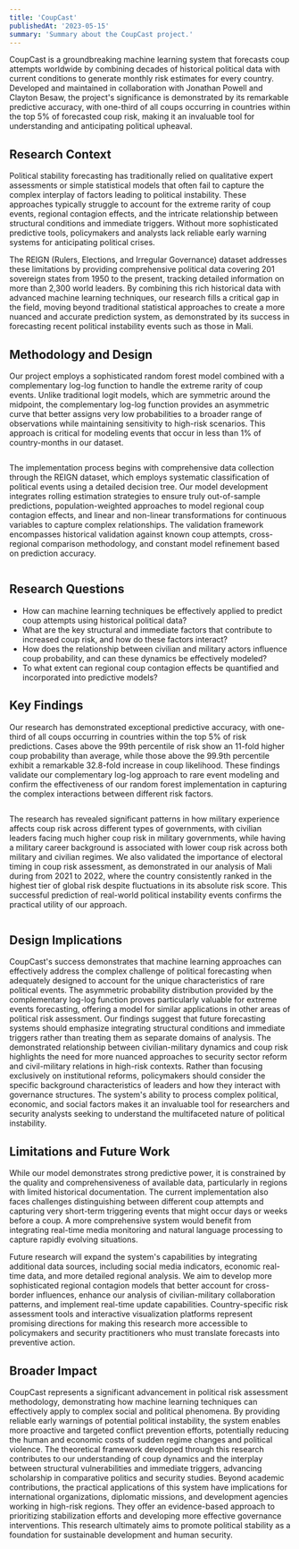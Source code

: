 ```yaml
---
title: 'CoupCast'
publishedAt: '2023-05-15'
summary: 'Summary about the CoupCast project.'
---
```


CoupCast is a groundbreaking machine learning system that forecasts coup attempts worldwide by combining decades of historical political data with current conditions to generate monthly risk estimates for every country. Developed and maintained in collaboration with Jonathan Powell and Clayton Besaw, the project's significance is demonstrated by its remarkable predictive accuracy, with one-third of all coups occurring in countries within the top 5% of forecasted coup risk, making it an invaluable tool for understanding and anticipating political upheaval.

## Research Context
Political stability forecasting has traditionally relied on qualitative expert assessments or simple statistical models that often fail to capture the complex interplay of factors leading to political instability. These approaches typically struggle to account for the extreme rarity of coup events, regional contagion effects, and the intricate relationship between structural conditions and immediate triggers. Without more sophisticated predictive tools, policymakers and analysts lack reliable early warning systems for anticipating political crises.

The REIGN (Rulers, Elections, and Irregular Governance) dataset addresses these limitations by providing comprehensive political data covering 201 sovereign states from 1950 to the present, tracking detailed information on more than 2,300 world leaders. By combining this rich historical data with advanced machine learning techniques, our research fills a critical gap in the field, moving beyond traditional statistical approaches to create a more nuanced and accurate prediction system, as demonstrated by its success in forecasting recent political instability events such as those in Mali.

## Methodology and Design
Our project employs a sophisticated random forest model combined with a complementary log-log function to handle the extreme rarity of coup events. Unlike traditional logit models, which are symmetric around the midpoint, the complementary log-log function provides an asymmetric curve that better assigns very low probabilities to a broader range of observations while maintaining sensitivity to high-risk scenarios. This approach is critical for modeling events that occur in less than 1% of country-months in our dataset.

<Image 
src="/coupcast/log-log.png"
alt=""
width={800}
height={600}
caption="The dashed line shows the logit function and the solid line is the complementary log-log function—note that its asymmetry allows it to give very low values over a larger range."
/>

The implementation process begins with comprehensive data collection through the REIGN dataset, which employs systematic classification of political events using a detailed decision tree. Our model development integrates rolling estimation strategies to ensure truly out-of-sample predictions, population-weighted approaches to model regional coup contagion effects, and linear and non-linear transformations for continuous variables to capture complex relationships. The validation framework encompasses historical validation against known coup attempts, cross-regional comparison methodology, and constant model refinement based on prediction accuracy.

<Image 
src="/coupcast/election_decision_tree.png"
alt=""
width={800}
height={600}
caption="The decision tree used by REIGN to classify different types of political events related to leadership selection and executive authority."
/>

## Research Questions
- How can machine learning techniques be effectively applied to predict coup attempts using historical political data?
- What are the key structural and immediate factors that contribute to increased coup risk, and how do these factors interact?
- How does the relationship between civilian and military actors influence coup probability, and can these dynamics be effectively modeled?
- To what extent can regional coup contagion effects be quantified and incorporated into predictive models?

## Key Findings
Our research has demonstrated exceptional predictive accuracy, with one-third of all coups occurring in countries within the top 5% of risk predictions. Cases above the 99th percentile of risk show an 11-fold higher coup probability than average, while those above the 99.9th percentile exhibit a remarkable 32.8-fold increase in coup likelihood. These findings validate our complementary log-log approach to rare event modeling and confirm the effectiveness of our random forest implementation in capturing the complex interactions between different risk factors.

<Image 
src="/coupcast/military_experience.png"
alt=""
width={800}
height={600}
caption="Civilian leaders face much higher coup risk in military governments, while having a military career background is associated with lower coup risk across both military and civilian governments."
/>

The research has revealed significant patterns in how military experience affects coup risk across different types of governments, with civilian leaders facing much higher coup risk in military governments, while having a military career background is associated with lower coup risk across both military and civilian regimes. We also validated the importance of electoral timing in coup risk assessment, as demonstrated in our analysis of Mali during from 2021 to 2022, where the country consistently ranked in the highest tier of global risk despite fluctuations in its absolute risk score. This successful prediction of real-world political instability events confirms the practical utility of our approach.

<Image 
src="/coupcast/mali_coup_data.png"
alt=""
width={800}
height={600}
caption="Even though there are spikes and lulls in Mali's coup risk, the country always ranked in the highest tier of risk globally, which sat around 0.76% from January to June of 2022."
/>

## Design Implications
CoupCast's success demonstrates that machine learning approaches can effectively address the complex challenge of political forecasting when adequately designed to account for the unique characteristics of rare political events. The asymmetric probability distribution provided by the complementary log-log function proves particularly valuable for extreme events forecasting, offering a model for similar applications in other areas of political risk assessment. Our findings suggest that future forecasting systems should emphasize integrating structural conditions and immediate triggers rather than treating them as separate domains of analysis. The demonstrated relationship between civilian-military dynamics and coup risk highlights the need for more nuanced approaches to security sector reform and civil-military relations in high-risk contexts. Rather than focusing exclusively on institutional reforms, policymakers should consider the specific background characteristics of leaders and how they interact with governance structures. The system's ability to process complex political, economic, and social factors makes it an invaluable tool for researchers and security analysts seeking to understand the multifaceted nature of political instability.

## Limitations and Future Work
While our model demonstrates strong predictive power, it is constrained by the quality and comprehensiveness of available data, particularly in regions with limited historical documentation. The current implementation also faces challenges distinguishing between different coup attempts and capturing very short-term triggering events that might occur days or weeks before a coup. A more comprehensive system would benefit from integrating real-time media monitoring and natural language processing to capture rapidly evolving situations.

Future research will expand the system's capabilities by integrating additional data sources, including social media indicators, economic real-time data, and more detailed regional analysis. We aim to develop more sophisticated regional contagion models that better account for cross-border influences, enhance our analysis of civilian-military collaboration patterns, and implement real-time update capabilities. Country-specific risk assessment tools and interactive visualization platforms represent promising directions for making this research more accessible to policymakers and security practitioners who must translate forecasts into preventive action.

## Broader Impact
CoupCast represents a significant advancement in political risk assessment methodology, demonstrating how machine learning techniques can effectively apply to complex social and political phenomena. By providing reliable early warnings of potential political instability, the system enables more proactive and targeted conflict prevention efforts, potentially reducing the human and economic costs of sudden regime changes and political violence. The theoretical framework developed through this research contributes to our understanding of coup dynamics and the interplay between structural vulnerabilities and immediate triggers, advancing scholarship in comparative politics and security studies. Beyond academic contributions, the practical applications of this system have implications for international organizations, diplomatic missions, and development agencies working in high-risk regions. They offer an evidence-based approach to prioritizing stabilization efforts and developing more effective governance interventions. This research ultimately aims to promote political stability as a foundation for sustainable development and human security.